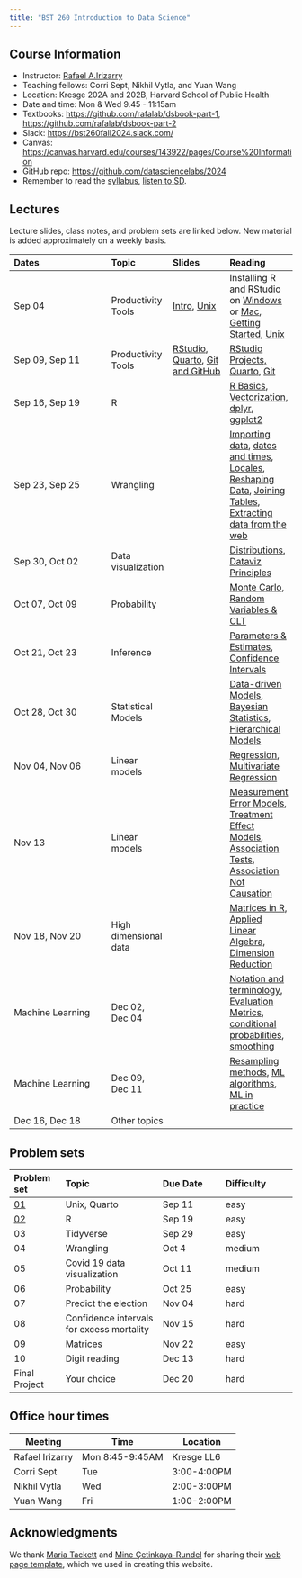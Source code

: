 ```yaml
---
title: "BST 260 Introduction to Data Science"
---
```


## Course Information

* Instructor: [Rafael A.Irizarry](https://rafalab.dfci.harvard.edu/)
* Teaching fellows:  Corri Sept, Nikhil Vytla, and Yuan Wang
* Location: Kresge 202A and 202B,	Harvard School of Public Health
* Date and time: Mon & Wed 9.45 - 11:15am
* Textbooks: <https://github.com/rafalab/dsbook-part-1>, <https://github.com/rafalab/dsbook-part-2>
* Slack: <https://bst260fall2024.slack.com/>
* Canvas: <https://canvas.harvard.edu/courses/143922/pages/Course%20Information>
* GitHub repo: <https://github.com/datasciencelabs/2024>
* Remember to read the [syllabus](syllabus.qmd), [listen to SD](https://www.youtube.com/embed/aL_fP5axQV4).

## Lectures 

Lecture slides, class notes, and problem sets are linked below. New material is added approximately on a weekly basis.

| Dates   | Topic  |    Slides | Reading |
|:-------------------|:---------|:----------|:----------|
| Sep 04 | Productivity Tools| [Intro](slides/00-intro.qmd), [Unix](slides/productivity/01-unix.qmd) | Installing R and RStudio on [Windows](https://teacherscollege.screenstepslive.com/a/1108074-install-r-and-rstudio-for-windows) or [Mac](https://teacherscollege.screenstepslive.com/a/1135059-install-r-and-rstudio-for-mac), [Getting Started](http://rafalab.dfci.harvard.edu/dsbook-part-1/R/getting-started.html), [Unix](http://rafalab.dfci.harvard.edu/dsbook-part-1/productivity/unix.html)|
| Sep 09,  Sep 11| Productivity Tools| [RStudio](slides/productivity/02-rstudio.qmd), [Quarto](slides/productivity/03-quarto.qmd), [Git and GitHub](slides/productivity/04-git.qmd) | [RStudio Projects, Quarto](https://rafalab.dfci.harvard.edu/dsbook-part-1/productivity/reproducible-projects.html), [Git](http://rafalab.dfci.harvard.edu/dsbook-part-1/productivity/git.html) |
| Sep 16, Sep 19 | R |  |  [R Basics](http://rafalab.dfci.harvard.edu/dsbook-part-1/R/R-basics.html), [Vectorization](http://rafalab.dfci.harvard.edu/dsbook-part-1/R/programming-basics.html#sec-vectorization), [dplyr](http://rafalab.dfci.harvard.edu/dsbook-part-1/R/tidyverse.html), [ggplot2](http://rafalab.dfci.harvard.edu/dsbook-part-1/dataviz/ggplot2.html) |
| Sep 23, Sep 25 | Wrangling  | | [Importing data](https://rafalab.dfci.harvard.edu/dsbook-part-1/R/importing-data.html), [dates and times](http://rafalab.dfci.harvard.edu/dsbook-part-1/wrangling/dates-and-times.html), [Locales](https://rafalab.dfci.harvard.edu/dsbook-part-1/wrangling/locales.html), [Reshaping Data](http://rafalab.dfci.harvard.edu/dsbook-part-1/wrangling/reshaping-data.html), [Joining Tables](http://rafalab.dfci.harvard.edu/dsbook-part-1/wrangling/joining-tables.html), [Extracting data from the web](https://rafalab.dfci.harvard.edu/dsbook-part-1/wrangling/web-scraping.html)|
| Sep 30, Oct 02 | Data visualization  | | [Distributions](http://rafalab.dfci.harvard.edu/dsbook-part-1/dataviz/distributions.html), [Dataviz Principles](http://rafalab.dfci.harvard.edu/dsbook-part-1/dataviz/dataviz-principles.html) |
| Oct 07, Oct 09 | Probability   | | [Monte Carlo](http://rafalab.dfci.harvard.edu/dsbook-part-2/prob/continuous-probability.html#monte-carlo), [Random Variables & CLT](http://rafalab.dfci.harvard.edu/dsbook-part-2/prob/random-variables-sampling-models-clt.html)|
| Oct 21, Oct 23 | Inference |  | [Parameters & Estimates](http://rafalab.dfci.harvard.edu/dsbook-part-2/inference/parameters-estimates.html), [Confidence Intervals](http://rafalab.dfci.harvard.edu/dsbook-part-2/inference/confidence-intervals.html)|
| Oct 28, Oct 30 | Statistical Models | | [Data-driven Models](http://rafalab.dfci.harvard.edu/dsbook-part-2/inference/models.html),  [Bayesian Statistics](http://rafalab.dfci.harvard.edu/dsbook-part-2/inference/bayes.html), [Hierarchical Models](http://rafalab.dfci.harvard.edu/dsbook-part-2/inference/hierarchical-models.html) |
| Nov 04, Nov 06 |  Linear models  | |  [Regression](http://rafalab.dfci.harvard.edu/dsbook-part-2/linear-models/regression.html), [Multivariate Regression](http://rafalab.dfci.harvard.edu/dsbook-part-2/linear-models/multivariate-regression.html) |
| Nov 13 |  Linear models  | |  [Measurement Error Models](http://rafalab.dfci.harvard.edu/dsbook-part-2/linear-models/measurement-error-models.html), [Treatment Effect Models](http://rafalab.dfci.harvard.edu/dsbook-part-2/linear-models/treatment-effect-models.html), [Association Tests](http://rafalab.dfci.harvard.edu/dsbook-part-2/linear-models/association-tests.html), [Association Not Causation](http://rafalab.dfci.harvard.edu/dsbook-part-2/linear-models/association-not-causation.html) |
| Nov 18, Nov 20 | High dimensional data| | [Matrices in R](https://rafalab.dfci.harvard.edu/dsbook-part-2/highdim/matrices-in-R.html), [Applied Linear Algebra](https://rafalab.dfci.harvard.edu/dsbook-part-2/highdim/linear-algebra.html), [Dimension Reduction](https://rafalab.dfci.harvard.edu/dsbook-part-2/highdim/dimension-reduction.html) |
| Machine Learning | Dec 02, Dec 04 | |[Notation and terminology](https://rafalab.dfci.harvard.edu/dsbook-part-2/ml/notation-and-terminology.html), [Evaluation Metrics](https://rafalab.dfci.harvard.edu/dsbook-part-2/ml/evaluation-metrics.html), [conditional probabilities](https://rafalab.dfci.harvard.edu/dsbook-part-2/ml/conditionals.html), [smoothing](https://rafalab.dfci.harvard.edu/dsbook-part-2/ml/smoothing.html) |
| Machine Learning | Dec 09, Dec 11 | |[Resampling methods](https://rafalab.dfci.harvard.edu/dsbook-part-2/ml/resampling-methods.html), [ML algorithms](https://rafalab.dfci.harvard.edu/dsbook-part-2/ml/algorithms.html), [ML in practice](https://rafalab.dfci.harvard.edu/dsbook-part-2/ml/ml-in-practice.html) |
| Dec 16, Dec 18 | Other topics  | | |

## Problem sets

| Problem set| Topic | Due Date |  Difficulty |
|:-------|:--------------|:---------|:----------|
| [01](psets/pset-01-unix-quarto.qmd)   |  Unix, Quarto|Sep 11   | easy | 
| [02](psets/pset-02-r-vectorization.qmd) |  R | Sep 19   |easy | 
| 03          |  Tidyverse | Sep 29   |easy | 
| 04          | Wrangling | Oct 4   | medium | 
| 05          |  Covid 19 data visualization | Oct 11   |medium | 
| 06          | Probability | Oct 25   | easy | 
| 07          | Predict the election |Nov 04   |  hard | 
| 08          | Confidence intervals for excess mortality |Nov 15   |  hard | 
| 09          | Matrices | Nov 22   | easy | 
| 10          | Digit reading | Dec 13   | hard | 
|Final Project| Your choice | Dec 20   | hard  |

## Office hour times

| Meeting | Time  | Location                 |
|---------|----------|------------------------|
| Rafael Irizarry  | Mon  8:45-9:45AM  |   Kresge LL6     |
| Corri Sept | Tue     | 3:00-4:00PM     | Kresge 201         |
| Nikhil Vytla   | Wed     | 2:00-3:00PM     | Kresge 201         |
| Yuan Wang | Fri   | 1:00-2:00PM     | [Zoom](https://harvard.zoom.us/j/98901120095?pwd=CrhPTA0Nco2rY6ggzYIfq6kQmP4VZn.1) |
## Acknowledgments

We thank [Maria Tackett](https://github.com/matackett) and [Mine Çetinkaya-Rundel](https://github.com/mine-cetinkaya-rundel) for sharing their [web page template](https://github.com/rstudio-conf-2022/teach-ds-course-website/tree/main), which we used in creating this website.

